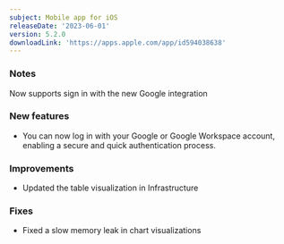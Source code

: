 ```yaml
---
subject: Mobile app for iOS
releaseDate: '2023-06-01'
version: 5.2.0
downloadLink: 'https://apps.apple.com/app/id594038638'
---
```


### Notes
Now supports sign in with the new Google integration


### New features
* You can now log in with your Google or Google Workspace account, enabling a secure and quick authentication process.

### Improvements
* Updated the table visualization in Infrastructure

### Fixes
* Fixed a slow memory leak in chart visualizations

